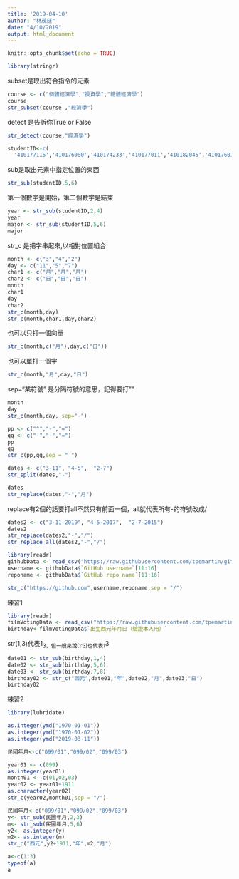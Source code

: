 ```yaml
---
title: '2019-04-10'
author: "林茂廷"
date: "4/10/2019"
output: html_document
---
```


```r
knitr::opts_chunk$set(echo = TRUE)
```

```r
library(stringr)
```
subset是取出符合指令的元素
```r
course <- c("個體經濟學","投資學","總體經濟學")
course
str_subset(course ,"經濟學")
```
detect 是告訴你True or False
```r
str_detect(course,"經濟學")
```

```r
studentID<-c(
  '410177115','410176080','410174233','410177011','410182045','410176014')
```
sub是取出元素中指定位置的東西
```r
str_sub(studentID,5,6)
```
第一個數字是開始，第二個數字是結束
```r
year <- str_sub(studentID,2,4)
year
major <- str_sub(studentID,5,6)
major
```
str_c 是把字串起來,以相對位置組合
```r
month <- c("3","4","2")
day <- c("11","5","7")
char1 <- c("月","月","月")
char2 <- c("日","日","日")
month
char1
day 
char2
str_c(month,day)
str_c(month,char1,day,char2)
```
也可以只打一個向量
```r
str_c(month,c("月"),day,c("日"))
```
也可以單打一個字
```r
str_c(month,"月",day,"日")
```
sep="某符號" 是分隔符號的意思，記得要打""
```r
month
day
str_c(month,day, sep="-")
```

```r
pp <- c("^","-","=")
qq <- c("-","-","=")
pp
qq
str_c(pp,qq,sep = "_")
```

```r
dates <- c("3-11", "4-5",  "2-7")
str_split(dates,"-")
```

```r
dates
str_replace(dates,"-","月")
```
replace有2個的話要打all不然只有前面一個，all就代表所有-的符號改成/
```r
dates2 <- c("3-11-2019", "4-5-2017",  "2-7-2015")
dates2
str_replace(dates2,"-","/")
str_replace_all(dates2,"-","/")
```

```r
library(readr)
githubData <- read_csv("https://raw.githubusercontent.com/tpemartin/github-data/master/githubData.csv")
username <- githubData$`GitHub username`[11:16]
reponame <- githubData$`GitHub repo name`[11:16]
```

```r
str_c("https://github.com",username,reponame,sep = "/")
```
練習1
```r
library(readr)
filmVotingData <- read_csv("https://raw.githubusercontent.com/tpemartin/github-data/master/%E7%AC%AC%E4%B8%89%E5%B1%86%E7%B6%93%E6%BF%9F%E6%92%AD%E5%AE%A2%E7%AB%B6%E8%B3%BD%E5%8F%83%E8%B3%BD%E4%BD%9C%E5%93%81%E6%8A%95%E7%A5%A8%E7%B5%90%E6%9E%9C%E6%A8%A3%E6%9C%AC%20-%20Sheet1.csv")
birthday<-filmVotingData$`出生西元年月日（驗證本人用）`
```
str(1,3)代表1~3，但一般來說(1:3)也代表1~3
```r
date01 <- str_sub(birthday,1,4)
date02 <- str_sub(birthday,5,6)
date03 <- str_sub(birthday,7,8)
birthday02 <- str_c("西元",date01,"年",date02,"月",date03,"日")
birthday02
```
練習2
```r
library(lubridate)
```

```r
as.integer(ymd("1970-01-01"))
as.integer(ymd("1970-01-02"))
as.integer(ymd("2019-03-11"))
```


```r
民國年月<-c("099/01","099/02","099/03")
```
```r
year01 <- c(099)
as.integer(year01)
month01 <- c(01,02,03)
year02 <- year01+1911
as.character(year02)
str_c(year02,month01,sep = "/")

```
```r
民國年月<-c("099/01","099/02","099/03")
y<- str_sub(民國年月,2,3)
m<- str_sub(民國年月,5,6)
y2<- as.integer(y)
m2<- as.integer(m)
str_c("西元",y2+1911,"年",m2,"月")
```
```r
a<-c(1:3)
typeof(a)
a
```




